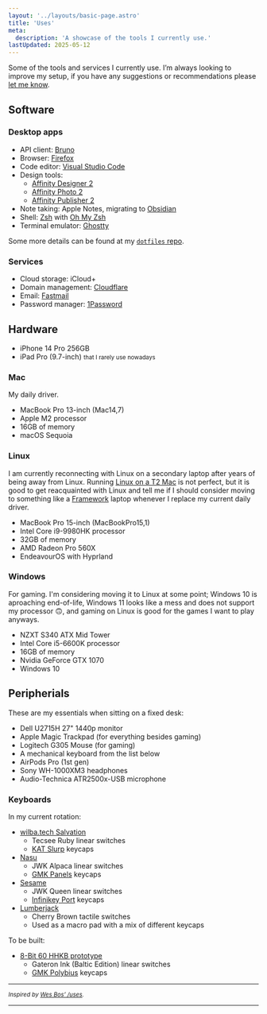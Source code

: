 ```yaml
---
layout: '../layouts/basic-page.astro'
title: 'Uses'
meta:
  description: 'A showcase of the tools I currently use.'
lastUpdated: 2025-05-12
---
```



Some of the tools and services I currently use. I’m always looking to improve my setup, if you have any suggestions or recommendations please [let me know](/contact/).

## Software

### Desktop apps

- API client: [Bruno](https://www.usebruno.com)
- Browser: [Firefox](https://www.mozilla.org/firefox/)
- Code editor: [Visual Studio Code](https://code.visualstudio.com)
- Design tools:
  - [Affinity Designer 2](https://affinity.serif.com/designer/)
  - [Affinity Photo 2](https://affinity.serif.com/photo/)
  - [Affinity Publisher 2](https://affinity.serif.com/publisher/)
- Note taking: Apple Notes, migrating to [Obsidian](https://obsidian.md)
- Shell: [Zsh](https://www.zsh.org) with [Oh My Zsh](https://github.com/ohmyzsh/ohmyzsh/wiki)
- Terminal emulator: [Ghostty](https://ghostty.org)

Some more details can be found at my [`dotfiles` repo](https://github.com/guill3m/dotfiles).

### Services

- Cloud storage: iCloud+
- Domain management: [Cloudflare](https://www.cloudflare.com)
- Email: [Fastmail](https://www.fastmail.com)
- Password manager: [1Password](https://1password.com)

## Hardware

- iPhone 14 Pro 256GB
- iPad Pro (9.7-inch) <small>that I rarely use nowadays</small>

### Mac

My daily driver.

- MacBook Pro 13-inch (Mac14,7)
- Apple M2 processor
- 16GB of memory
- macOS Sequoia

### Linux

I am currently reconnecting with Linux on a secondary laptop after years of being away from Linux. Running [Linux on a T2 Mac](https://wiki.t2linux.org) is not perfect, but it is good to get reacquainted with Linux and tell me if I should consider moving to something like a [Framework](https://frame.work) laptop whenever I replace my current daily driver.

- MacBook Pro 15-inch (MacBookPro15,1)
- Intel Core i9-9980HK processor
- 32GB of memory
- AMD Radeon Pro 560X
- EndeavourOS with Hyprland

### Windows

For gaming. I'm considering moving it to Linux at some point; Windows 10 is aproaching end-of-life, Windows 11 looks like a mess and does not support my processor 🙃, and gaming on Linux is good for the games I want to play anyways.

- NZXT S340 ATX Mid Tower
- Intel Core i5-6600K processor
- 16GB of memory
- Nvidia GeForce GTX 1070
- Windows 10

## Peripherials

These are my essentials when sitting on a fixed desk:

- Dell U2715H 27" 1440p monitor
- Apple Magic Trackpad (for everything besides gaming)
- Logitech G305 Mouse (for gaming)
- A mechanical keyboard from the list below
- AirPods Pro (1st gen)
- Sony WH-1000XM3 headphones
- Audio-Technica ATR2500x-USB microphone

### Keyboards

In my current rotation:

- [wilba.tech Salvation](https://salvun.com/pages/wilba-tech-salvation)
  - Tecsee Ruby linear switches
  - [KAT Slurp](https://geekhack.org/index.php?topic=111105.0) keycaps
- [Nasu](https://www.keebwerk.com/the-nasu-a-premium-alice-layout-keyboard-by-hephaestus-works/)
  - JWK Alpaca linear switches
  - [GMK Panels](https://geekhack.org/index.php?topic=114447.0) keycaps
- [Sesame](https://github.com/str-dst/sesame)
  - JWK Queen linear switches
  - [Infinikey Port](https://geekhack.org/index.php?topic=107558.0) keycaps
- [Lumberjack](https://github.com/peej/lumberjack-keyboard)
  - Cherry Brown tactile switches
  - Used as a macro pad with a mix of different keycaps

To be built:

- [8-Bit 60 HHKB prototype](https://geekhack.org/index.php?topic=116816.0)
  - Gateron Ink (Baltic Edition) linear switches
  - [GMK Polybius](https://geekhack.org/index.php?topic=109957.0) keycaps

---

_<small>Inspired by [Wes Bos’ /uses](https://wesbos.com/uses).</small>_

---
